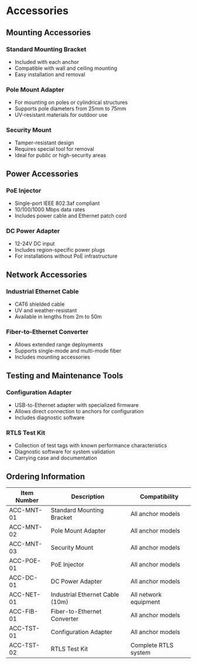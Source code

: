 # Accessories

## Mounting Accessories

### Standard Mounting Bracket
* Included with each anchor
* Compatible with wall and ceiling mounting
* Easy installation and removal

### Pole Mount Adapter
* For mounting on poles or cylindrical structures
* Supports pole diameters from 25mm to 75mm
* UV-resistant materials for outdoor use

### Security Mount
* Tamper-resistant design
* Requires special tool for removal
* Ideal for public or high-security areas

## Power Accessories

### PoE Injector
* Single-port IEEE 802.3af compliant
* 10/100/1000 Mbps data rates
* Includes power cable and Ethernet patch cord

### DC Power Adapter
* 12-24V DC input
* Includes region-specific power plugs
* For installations without PoE infrastructure

## Network Accessories

### Industrial Ethernet Cable
* CAT6 shielded cable
* UV and weather-resistant
* Available in lengths from 2m to 50m

### Fiber-to-Ethernet Converter
* Allows extended range deployments
* Supports single-mode and multi-mode fiber
* Includes mounting accessories

## Testing and Maintenance Tools

### Configuration Adapter
* USB-to-Ethernet adapter with specialized firmware
* Allows direct connection to anchors for configuration
* Includes diagnostic software

### RTLS Test Kit
* Collection of test tags with known performance characteristics
* Diagnostic software for system validation
* Carrying case and documentation

## Ordering Information

| Item Number | Description | Compatibility |
|-------------|-------------|---------------|
| ACC-MNT-01 | Standard Mounting Bracket | All anchor models |
| ACC-MNT-02 | Pole Mount Adapter | All anchor models |
| ACC-MNT-03 | Security Mount | All anchor models |
| ACC-POE-01 | PoE Injector | All anchor models |
| ACC-DC-01 | DC Power Adapter | All anchor models |
| ACC-NET-01 | Industrial Ethernet Cable (10m) | All network equipment |
| ACC-FIB-01 | Fiber-to-Ethernet Converter | All anchor models |
| ACC-TST-01 | Configuration Adapter | All anchor models |
| ACC-TST-02 | RTLS Test Kit | Complete RTLS system |
